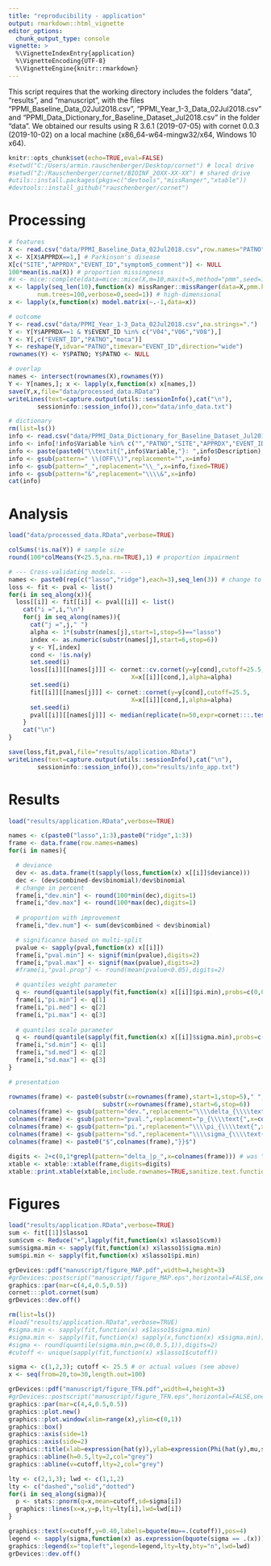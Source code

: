 ---
title: "reproducibility - application"
output: rmarkdown::html_vignette
editor_options: 
  chunk_output_type: console
vignette: >
  %\VignetteIndexEntry{application}
  %\VignetteEncoding{UTF-8}
  %\VignetteEngine{knitr::rmarkdown}
---

This script requires that the working directory includes the folders "data", "results", and "manuscript", with the files "PPMI_Baseline_Data_02Jul2018.csv", "PPMI_Year_1-3_Data_02Jul2018.csv" and "PPMI_Data_Dictionary_for_Baseline_Dataset_Jul2018.csv" in the folder "data". We obtained our results using R 3.6.1 (2019-07-05) with cornet 0.0.3 (2019-10-02) on a local machine (x86_64-w64-mingw32/x64, Windows 10 x64).

```{r setup, include=FALSE}
knitr::opts_chunk$set(echo=TRUE,eval=FALSE)
#setwd("C:/Users/armin.rauschenberger/Desktop/cornet") # local drive
#setwd("Z:/Rauschenberger/cornet/BIOINF_20XX-XX-XX") # shared drive
#utils::install.packages(pkgs=c("devtools","missRanger","xtable"))
#devtools::install_github("rauschenberger/cornet")
```

# Processing

```{r process}
# features
X <- read.csv("data/PPMI_Baseline_Data_02Jul2018.csv",row.names="PATNO",na.strings=c(".",""))
X <- X[X$APPRDX==1,] # Parkinson's disease
X[c("SITE","APPRDX","EVENT_ID","symptom5_comment")] <- NULL
100*mean(is.na(X)) # proportion missingness
#x <- mice::complete(data=mice::mice(X,m=10,maxit=5,method="pmm",seed=1),action="all") # low-dimensional
x <- lapply(seq_len(10),function(x) missRanger::missRanger(data=X,pmm.k=3,
        num.trees=100,verbose=0,seed=1)) # high-dimensional
x <- lapply(x,function(x) model.matrix(~.-1,data=x))

# outcome
Y <- read.csv("data/PPMI_Year_1-3_Data_02Jul2018.csv",na.strings=".")
Y <- Y[Y$APPRDX==1 & Y$EVENT_ID %in% c("V04","V06","V08"),]
Y <- Y[,c("EVENT_ID","PATNO","moca")]
Y <- reshape(Y,idvar="PATNO",timevar="EVENT_ID",direction="wide")
rownames(Y) <- Y$PATNO; Y$PATNO <- NULL

# overlap
names <- intersect(rownames(X),rownames(Y))
Y <- Y[names,]; x <- lapply(x,function(x) x[names,])
save(Y,x,file="data/processed_data.RData")
writeLines(text=capture.output(utils::sessionInfo(),cat("\n"),
        sessioninfo::session_info()),con="data/info_data.txt")

# dictionary
rm(list=ls())
info <- read.csv("data/PPMI_Data_Dictionary_for_Baseline_Dataset_Jul2018.csv",nrows=238)
info <- info[!info$Variable %in% c("","PATNO","SITE","APPRDX","EVENT_ID","symptom5_comment"),]
info <- paste(paste0("\\textit{",info$Variable,"}: ",info$Description),collapse="; ")
info <- gsub(pattern=" \\(OFF\\)",replacement="",x=info)
info <- gsub(pattern="_",replacement="\\_",x=info,fixed=TRUE)
info <- gsub(pattern="&",replacement="\\\\&",x=info)
cat(info)
```

# Analysis

```{r analyse}
load("data/processed_data.RData",verbose=TRUE)

colSums(!is.na(Y)) # sample size
round(100*colMeans(Y<25.5,na.rm=TRUE),1) # proportion impairment

# --- Cross-validating models. ---
names <- paste0(rep(c("lasso","ridge"),each=3),seq_len(3)) # change to 3!
loss <- fit <- pval <- list()
for(i in seq_along(x)){
  loss[[i]] <- fit[[i]] <- pval[[i]] <- list()
    cat("i =",i,"\n")
    for(j in seq_along(names)){
      cat("j =",j," ")
      alpha <- 1*(substr(names[j],start=1,stop=5)=="lasso")
      index <- as.numeric(substr(names[j],start=6,stop=6))
      y <- Y[,index]
      cond <- !is.na(y)
      set.seed(i)
      loss[[i]][[names[j]]] <- cornet::cv.cornet(y=y[cond],cutoff=25.5,
                                  X=x[[i]][cond,],alpha=alpha)
      set.seed(i)
      fit[[i]][[names[j]]] <- cornet::cornet(y=y[cond],cutoff=25.5,
                                  X=x[[i]][cond,],alpha=alpha)
      set.seed(i)
      pval[[i]][[names[j]]] <- median(replicate(n=50,expr=cornet:::.test(y=y[cond],cutoff=25.5,X=x[[i]][cond,],alpha=alpha)))
    }
    cat("\n")
}

save(loss,fit,pval,file="results/application.RData")
writeLines(text=capture.output(utils::sessionInfo(),cat("\n"),
        sessioninfo::session_info()),con="results/info_app.txt")
```

# Results

```{r compare}
load("results/application.RData",verbose=TRUE)

names <- c(paste0("lasso",1:3),paste0("ridge",1:3))
frame <- data.frame(row.names=names)
for(i in names){

  # deviance
  dev <- as.data.frame(t(sapply(loss,function(x) x[[i]]$deviance)))
  dec <- (dev$combined-dev$binomial)/dev$binomial
  # change in percent
  frame[i,"dev.min"] <- round(100*min(dec),digits=1)
  frame[i,"dev.max"] <- round(100*max(dec),digits=1)
  
  # proportion with improvement
  frame[i,"dev.num"] <- sum(dev$combined < dev$binomial)

  # significance based on multi-split
  pvalue <- sapply(pval,function(x) x[[i]])
  frame[i,"pval.min"] <- signif(min(pvalue),digits=2)
  frame[i,"pval.max"] <- signif(max(pvalue),digits=2)
  #frame[i,"pval.prop"] <- round(mean(pvalue<0.05),digits=2)

  # quantiles weight parameter
  q <- round(quantile(sapply(fit,function(x) x[[i]]$pi.min),probs=c(0,0.5,1)),digits=2)
  frame[i,"pi.min"] <- q[1]
  frame[i,"pi.med"] <- q[2]
  frame[i,"pi.max"] <- q[3]
  
  # quantiles scale parameter
  q <- round(quantile(sapply(fit,function(x) x[[i]]$sigma.min),probs=c(0,0.5,1)),digits=2)
  frame[i,"sd.min"] <- q[1]
  frame[i,"sd.med"] <- q[2]
  frame[i,"sd.max"] <- q[3]
}

# presentation

rownames(frame) <- paste0(substr(x=rownames(frame),start=1,stop=5)," ",
                          substr(x=rownames(frame),start=6,stop=6))
colnames(frame) <- gsub(pattern="dev.",replacement="\\\\delta_{\\\\text{",x=colnames(frame))
colnames(frame) <- gsub(pattern="pval.",replacement="p_{\\\\text{",x=colnames(frame))
colnames(frame) <- gsub(pattern="pi.",replacement="\\\\pi_{\\\\text{",x=colnames(frame))
colnames(frame) <- gsub(pattern="sd.",replacement="\\\\sigma_{\\\\text{",x=colnames(frame))
colnames(frame) <- paste0("$",colnames(frame),"}}$")

digits <- 2+c(0,1*grepl(pattern="delta_|p_",x=colnames(frame))) # was "p_"
xtable <- xtable::xtable(frame,digits=digits)
xtable::print.xtable(xtable,include.rownames=TRUE,sanitize.text.function=function(x) x)
```

# Figures

```{r figure_MAP}
load("results/application.RData",verbose=TRUE)
sum <- fit[[1]]$lasso1
sum$cvm <- Reduce("+",lapply(fit,function(x) x$lasso1$cvm))
sum$sigma.min <- sapply(fit,function(x) x$lasso1$sigma.min)
sum$pi.min <- sapply(fit,function(x) x$lasso1$pi.min)

grDevices::pdf("manuscript/figure_MAP.pdf",width=4,height=3)
#grDevices::postscript("manuscript/figure_MAP.eps",horizontal=FALSE,onefile=FALSE,paper="special",width=4,height=3)
graphics::par(mar=c(4,4,0.5,0.5))
cornet:::plot.cornet(sum)
grDevices::dev.off()
```

```{r figure_TFN}
rm(list=ls())
#load("results/application.RData",verbose=TRUE)
#sigma.min <- sapply(fit,function(x) x$lasso1$sigma.min)
#sigma.min <- sapply(fit,function(x) sapply(x,function(x) x$sigma.min))
#sigma <- round(quantile(sigma.min,p=c(0,0.5,1)),digits=2)
#cutoff <- unique(sapply(fit,function(x) x$lasso1$cutoff))

sigma <- c(1,2,3); cutoff <- 25.5 # or actual values (see above)
x <- seq(from=20,to=30,length.out=100)

grDevices::pdf("manuscript/figure_TFN.pdf",width=4,height=3)
#grDevices::postscript("manuscript/figure_TFN.eps",horizontal=FALSE,onefile=FALSE,paper="special",width=4,height=3)
graphics::par(mar=c(4,4,0.5,0.5))
graphics::plot.new()
graphics::plot.window(xlim=range(x),ylim=c(0,1))
graphics::box()
graphics::axis(side=1)
graphics::axis(side=2)
graphics::title(xlab=expression(hat(y)),ylab=expression(Phi(hat(y),mu,sigma^2)),line=2.5)
graphics::abline(h=0.5,lty=2,col="grey")
graphics::abline(v=cutoff,lty=2,col="grey")

lty <- c(2,1,3); lwd <- c(1,1,2)
lty <- c("dashed","solid","dotted")
for(i in seq_along(sigma)){
  p <- stats::pnorm(q=x,mean=cutoff,sd=sigma[i])
  graphics::lines(x=x,y=p,lty=lty[i],lwd=lwd[i])
}

graphics::text(x=cutoff,y=0.40,labels=bquote(mu==.(cutoff)),pos=4)
legend <- sapply(sigma,function(x) as.expression(bquote(sigma == .(x))))
graphics::legend(x="topleft",legend=legend,lty=lty,bty="n",lwd=lwd)
grDevices::dev.off()
```
